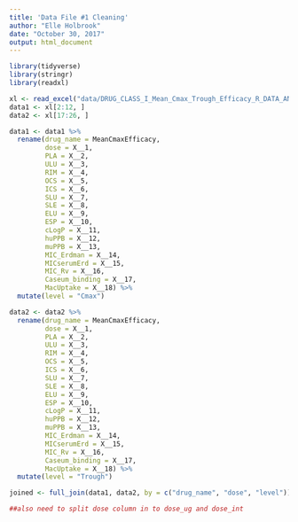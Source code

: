 ```yaml
---
title: 'Data File #1 Cleaning'
author: "Elle Holbrook"
date: "October 30, 2017"
output: html_document
---
```


```r
library(tidyverse)
library(stringr)
library(readxl)
```

```r
xl <- read_excel("data/DRUG_CLASS_I_Mean_Cmax_Trough_Efficacy_R_DATA_ANALYSIS.xlsx")
data1 <- xl[2:12, ]
data2 <- xl[17:26, ]
```

```r
data1 <- data1 %>% 
  rename(drug_name = MeanCmaxEfficacy,
         dose = X__1,
         PLA = X__2,
         ULU = X__3,
         RIM = X__4,
         OCS = X__5,
         ICS = X__6,
         SLU = X__7,
         SLE = X__8,
         ELU = X__9,
         ESP = X__10,
         cLogP = X__11,
         huPPB = X__12,
         muPPB = X__13,
         MIC_Erdman = X__14,
         MICserumErd = X__15,
         MIC_Rv = X__16,
         Caseum_binding = X__17,
         MacUptake = X__18) %>% 
  mutate(level = "Cmax")

data2 <- data2 %>% 
  rename(drug_name = MeanCmaxEfficacy,
         dose = X__1,
         PLA = X__2,
         ULU = X__3,
         RIM = X__4,
         OCS = X__5,
         ICS = X__6,
         SLU = X__7,
         SLE = X__8,
         ELU = X__9,
         ESP = X__10,
         cLogP = X__11,
         huPPB = X__12,
         muPPB = X__13,
         MIC_Erdman = X__14,
         MICserumErd = X__15,
         MIC_Rv = X__16,
         Caseum_binding = X__17,
         MacUptake = X__18) %>% 
  mutate(level = "Trough")
```

```r
joined <- full_join(data1, data2, by = c("drug_name", "dose", "level")) ##need to use something besides full_join

##also need to split dose column in to dose_ug and dose_int
```

